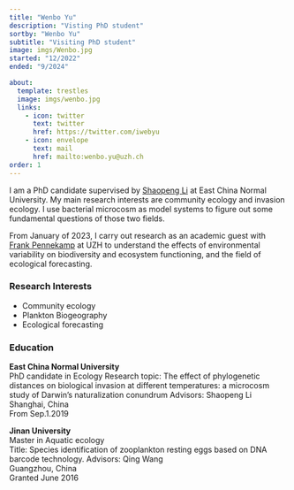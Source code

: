 ```yaml
---
title: "Wenbo Yu"
description: "Visting PhD student"
sortby: "Wenbo Yu"
subtitle: "Visiting PhD student"
image: imgs/Wenbo.jpg
started: "12/2022"
ended: "9/2024"

about:
  template: trestles
  image: imgs/wenbo.jpg
  links:
    - icon: twitter
      text: twitter
      href: https://twitter.com/iwebyu
    - icon: envelope
      text: mail
      href: mailto:wenbo.yu@uzh.ch
order: 1
---
```

I am a PhD candidate supervised by [Shaopeng Li](https://liecology.com/people/) at East China Normal University. My main research interests are community ecology and invasion ecology. I use bacterial microcosm as model systems to figure out some fundamental questions of those two fields.

From January of 2023, I carry out research as an academic guest with [Frank Pennekamp](https://www.ieu.uzh.ch/en/staff/member/pennekamp_frank.html) at UZH to understand the effects of environmental variability on  biodiversity and ecosystem functioning, and the field of ecological forecasting.

### Research Interests

- Community ecology
- Plankton Biogeography
- Ecological forecasting 

### Education

**East China Normal University**  
PhD candidate in Ecology
Research topic: The effect of phylogenetic distances on biological invasion at different temperatures: a microcosm study of Darwin's naturalization conundrum 
Advisors: Shaopeng Li    
Shanghai, China    
From Sep.1.2019    

**Jinan University**  
Master in Aquatic ecology   
Title: Species identification of zooplankton resting eggs based on DNA barcode technology. 
Advisors: Qing Wang   
Guangzhou, China    
Granted June 2016  





